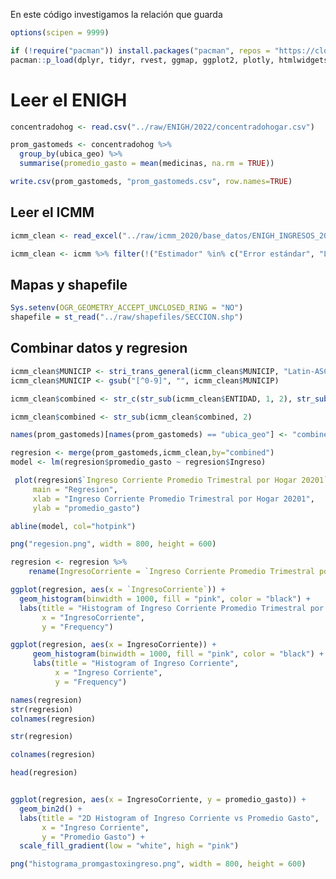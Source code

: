 En este código investigamos la relación que guarda 

```r
options(scipen = 9999)

if (!require("pacman")) install.packages("pacman", repos = "https://cloud.r-project.org/")
pacman::p_load(dplyr, tidyr, rvest, ggmap, ggplot2, plotly, htmlwidgets, stringi, RColorBrewer, sf, stringr, readr, readxl)  # Puedes agregar más paquetes aquí


```


# Leer el ENIGH
```r
concentradohog <- read.csv("../raw/ENIGH/2022/concentradohogar.csv")

prom_gastomeds <- concentradohog %>%
  group_by(ubica_geo) %>%
  summarise(promedio_gasto = mean(medicinas, na.rm = TRUE))

write.csv(prom_gastomeds, "prom_gastomeds.csv", row.names=TRUE)

```

## Leer el ICMM
```r
icmm_clean <- read_excel("../raw/icmm_2020/base_datos/ENIGH_INGRESOS_2020.xlsx")

icmm_clean <- icmm %>% filter(!("Estimador" %in% c("Error estándar", "Límite inferior de confianza", "Límite superior de confianza", "Coeficiente de variación (%)")) & !grepl("total", "Municipio", ignore.case = TRUE))

```

## Mapas y shapefile
```r
Sys.setenv(OGR_GEOMETRY_ACCEPT_UNCLOSED_RING = "NO")
shapefile = st_read("../raw/shapefiles/SECCION.shp")
```

## Combinar datos y regresion
```r
icmm_clean$MUNICIP <- stri_trans_general(icmm_clean$MUNICIP, "Latin-ASCII")
icmm_clean$MUNICIP <- gsub("[^0-9]", "", icmm_clean$MUNICIP)
```


```r
icmm_clean$combined <- str_c(str_sub(icmm_clean$ENTIDAD, 1, 2), str_sub(icmm_clean$MUNICIP, 1, 3))

icmm_clean$combined <- str_sub(icmm_clean$combined, 2)

names(prom_gastomeds)[names(prom_gastomeds) == "ubica_geo"] <- "combined"

```

```r
regresion <- merge(prom_gastomeds,icmm_clean,by="combined") 
model <- lm(regresion$promedio_gasto ~ regresion$Ingreso) 

```

```r
 plot(regresion$`Ingreso Corriente Promedio Trimestral por Hogar 20201`, regresion$promedio_gasto, 
     main = "Regresion", 
     xlab = "Ingreso Corriente Promedio Trimestral por Hogar 20201", 
     ylab = "promedio_gasto")

abline(model, col="hotpink")


```

```r
png("regesion.png", width = 800, height = 600) 
```

```r
regresion <- regresion %>%
    rename(IngresoCorriente = `Ingreso Corriente Promedio Trimestral por Hogar 20201`)
```

```r
ggplot(regresion, aes(x = `IngresoCorriente`)) +
  geom_histogram(binwidth = 1000, fill = "pink", color = "black") +
  labs(title = "Histogram of Ingreso Corriente Promedio Trimestral por Hogar",
       x = "IngresoCorriente",
       y = "Frequency")

```

```r
ggplot(regresion, aes(x = IngresoCorriente)) +
     geom_histogram(binwidth = 1000, fill = "pink", color = "black") +
     labs(title = "Histogram of Ingreso Corriente",
          x = "Ingreso Corriente",
          y = "Frequency")
```
```r
names(regresion)
str(regresion)
colnames(regresion)
```

```r
str(regresion)

colnames(regresion)

head(regresion)


ggplot(regresion, aes(x = IngresoCorriente, y = promedio_gasto)) +
  geom_bin2d() +
  labs(title = "2D Histogram of Ingreso Corriente vs Promedio Gasto",
       x = "Ingreso Corriente",
       y = "Promedio Gasto") +
  scale_fill_gradient(low = "white", high = "pink")
```


``` R
png("histograma_promgastoxingreso.png", width = 800, height = 600)
```





